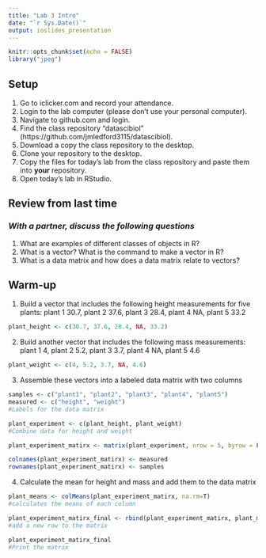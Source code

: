 ```yaml
---
title: "Lab 3 Intro"
date: "`r Sys.Date()`"
output: ioslides_presentation
---
```


```r
knitr::opts_chunk$set(echo = FALSE)
library("jpeg")
```

## Setup
1. Go to iclicker.com and record your attendance.
2. Login to the lab computer (please don't use your personal computer).  
3. Navigate to github.com and login.  
4. Find the class repository "datascibiol" (https://github.com/jmledford3115/datascibiol).  
5. Download a copy the class repository to the desktop.  
6. Clone your repository to the desktop.  
7. Copy the files for today's lab from the class repository and paste them into **your** repository.  
8. Open today's lab in RStudio.  

## Review from last time
### *With a partner, discuss the following questions*
1. What are examples of different classes of objects in R?
2. What is a vector? What is the command to make a vector in R?
3. What is a data matrix and how does a data matrix relate to vectors?  

## Warm-up
1. Build a vector that includes the following height measurements for five plants:
plant 1 30.7, plant 2 37.6, plant 3 28.4, plant 4 NA, plant 5 33.2

```r
plant_height <- c(30.7, 37.6, 28.4, NA, 33.2)
```

2. Build another vector that includes the following mass measurements:
plant 1 4, plant 2 5.2, plant 3 3.7, plant 4 NA, plant 5 4.6
```r
plant_weight <- c(4, 5.2, 3.7, NA, 4.6)
```

3. Assemble these vectors into a labeled data matrix with two columns
```r
samples <- c("plant1", "plant2", "plant3", "plant4", "plant5")
measured <- c("height", "weight")
#Labels for the data matrix 
```

```r
plant_experiment <- c(plant_height, plant_weight)
#Combine data for height and weight
```

```r
plant_experiment_matirx <- matrix(plant_experiment, nrow = 5, byrow = F)
```

```r
colnames(plant_experiment_matirx) <- measured
rownames(plant_experiment_matirx) <- samples
```

4. Calculate the mean for height and mass and add them to the data matrix
```r
plant_means <- colMeans(plant_experiment_matirx, na.rm=T)
#calculates the means of each column
```

```r
plant_experiment_matirx_final <- rbind(plant_experiment_matirx, plant_means)
#add a new row to the matrix
```

```r
plant_experiment_matirx_final
#Print the matrix
```

